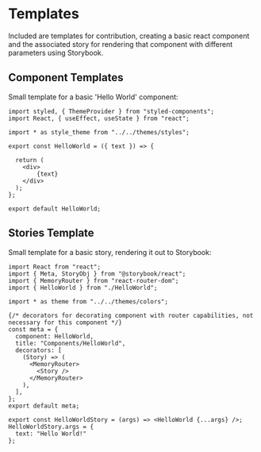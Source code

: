
<Meta title="Misc/Templates" />

# Templates

Included are templates for contribution, creating a basic react component and the associated story for rendering that component with different parameters using Storybook.

## Component Templates

Small template for a basic 'Hello World' component:

```
import styled, { ThemeProvider } from "styled-components";
import React, { useEffect, useState } from "react";

import * as style_theme from "../../themes/styles";

export const HelloWorld = ({ text }) => {

  return (
    <div>
        {text}
    </div>
  );
};

export default HelloWorld;

```

## Stories Template

Small template for a basic story, rendering it out to Storybook:

```
import React from "react";
import { Meta, StoryObj } from "@storybook/react";
import { MemoryRouter } from "react-router-dom";
import { HelloWorld } from "./HelloWorld";

import * as theme from "../../themes/colors";

{/* decorators for decorating component with router capabilities, not necessary for this component */}
const meta = {
  component: HelloWorld,
  title: "Components/HelloWorld",
  decorators: [
    (Story) => (
      <MemoryRouter>
        <Story />
      </MemoryRouter>
    ),
  ],
};
export default meta;

export const HelloWorldStory = (args) => <HelloWorld {...args} />;
HelloWorldStory.args = {
  text: "Hello World!"
};

```
